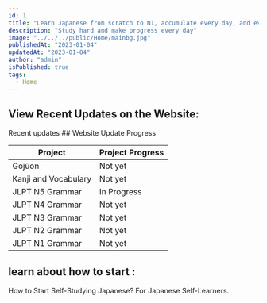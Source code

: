 ```yaml
---
id: 1
title: "Learn Japanese from scratch to N1, accumulate every day, and eventually succeed."
description: "Study hard and make progress every day"
image: "../../../public/Home/mainbg.jpg"
publishedAt: "2023-01-04"
updatedAt: "2023-01-04"
author: "admin"
isPublished: true
tags:
  - Home
---
```


## View Recent Updates on the Website:

<Link
  href="/Home/update"
  className="text-2xl text-accent dark:text-accentDark "
>
  Recent updates
</Link>
## Website Update Progress

<table className="table-auto border-collapse w-full">
  <thead>
    <tr>
      <th>Project</th>
      <th>Project Progress</th>
    </tr>
  </thead>
  <tbody>
    <tr>
      <td>Gojūon</td>
      <td>Not yet</td>
    </tr>
    <tr>
      <td>Kanji and Vocabulary</td>
      <td>Not yet</td>
    </tr>
    <tr>
      <td>JLPT N5 Grammar</td>
      <td>In Progress</td>
    </tr>
    <tr>
      <td>JLPT N4 Grammar</td>
      <td>Not yet</td>
    </tr>
    <tr>
      <td>JLPT N3 Grammar</td>
      <td>Not yet</td>
    </tr>
    <tr>
      <td>JLPT N2 Grammar</td>
      <td>Not yet</td>
    </tr>
    <tr>
      <td>JLPT N1 Grammar</td>
      <td>Not yet</td>
    </tr>

  </tbody>
</table>

## learn about how to start :

<div className="rounded-md overflow-hidden transform transition-transform hover:scale-105">
  <Link
    href="/Home/starttolearnjapanese"
    className="block text-2xl text-accent  dark:text-accentDark hover:text-gray-900 text-decoration-none"
  >
    How to Start Self-Studying Japanese? For Japanese Self-Learners.
  </Link>
</div>
